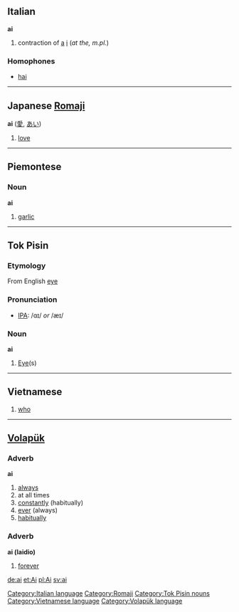 == Italian ==
'''ai'''

#contraction of [[a#Italian|a]] [[i#Italian|i]] (''at the, m.pl.'')

===Homophones===
*[[hai#Italian|hai]]

----

== Japanese [[Romaji]] ==
'''ai''' ([[愛]], [[あい]])

# [[love]]

----

==Piemontese==

===Noun===
'''ai'''
# [[garlic]]

----

==Tok Pisin==
===Etymology===
From English [[eye]]

===Pronunciation===
* [[Wiktionary:Pronunciation_key|IPA]]: /ɑɪ/ ''or'' /æɪ/

===Noun===
'''ai'''
# [[Eye]](s)

----

==Vietnamese==

#[[who]]

----

== [[Volapük]] ==

=== Adverb ===
'''ai''' 

# [[always]]
# at all times
# [[constantly]] (habitually)
# [[ever]] (always)
# [[habitually]]

=== Adverb ===
'''ai (laidio)''' 

# [[forever]]

[[Category:Italian language]]
[[Category:Romaji]]
[[Category:Tok Pisin nouns]]
[[Category:Vietnamese language]]
[[Category:Volapük language]]

[[de:ai]]
[[et:Ai]]
[[pl:Ai]]
[[sv:ai]]